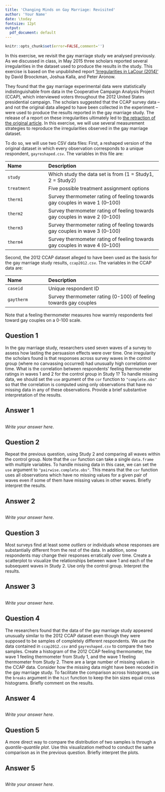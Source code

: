```yaml
---
title: 'Changing Minds on Gay Marriage: Revisited'
author: 'Your Name'
date: \today
fontsize: 12pt
output:
  pdf_document: default
---
```


```r
knitr::opts_chunk$set(error=FALSE,comment='')
```

In this exercise, we revisit the gay marriage study we analysed previously. As we discussed in class, in May 2015 three scholars reported several irregularities in the dataset used to produce the results in the study. This exercise is based on the unpublished report ['Irregularities in LaCour (2014)'](https://stanford.edu/~dbroock/broockman_kalla_aronow_lg_irregularities.pdf) by David Broockman, Joshua Kalla, and Peter Aronow. 

They found that the gay marriage experimental data were statistically indistinguishable from data in the Cooperative Campaign Analysis Project (CCAP), which interviewed voters throughout the 2012 United States presidential campaign. The scholars suggested that the CCAP survey data -- and not the original data alleged to have been collected in the experiment -- were used to produce the results reported in the gay marriage study. The release of a report on these irregularities ultimately led to [the retraction of the original article](http://science.sciencemag.org/content/348/6239/1100.2). In this exercise, we will use several measurement strategies to reproduce the irregularities observed in the gay marriage dataset.

To do so, we will use two CSV data files: First, a reshaped version of the original dataset in which every observation corresponds to a unique respondent, `gayreshaped.csv`.  The variables in this file are:

-------------------------------------------------------------------------------
 Name                 Description
 -------------------- ---------------------------------------------------------
 `study`              Which study the data set is from (1 = Study1, 2 = Study2) 
 
 `treatment`          Five possible treatment assignment options 
 
 `therm1`             Survey thermometer rating of feeling towards gay couples in wave 1 (0--100) 
 
 `therm2`             Survey thermometer rating of feeling towards gay couples in wave 2 (0--100) 
 
 `therm3`             Survey thermometer rating of feeling towards gay couples in wave 3 (0--100) 
 
 `therm4`             Survey thermometer rating of feeling towards gay couples in wave 4 (0--100) 
-------------------------------------------------------------------------------

Second, the 2012 CCAP dataset alleged to have been used as the basis for the gay marriage study results, `ccap2012.csv`.  The variables in the CCAP data are:

-------------------------------------------------------------------------------
 Name                 Description
 -------------------- ---------------------------------------------------------
 `caseid`             Unique respondent ID 
 
 `gaytherm`           Survey thermometer rating (0-100) of feeling towards gay couples 
-------------------------------------------------------------------------------

Note that a feeling thermometer measures how warmly respondents feel toward gay couples on a 0-100 scale.

## Question 1

In the gay marriage study, researchers used seven waves of a survey to assess how lasting the persuasion effects were over time. One irregularity the scholars found is that responses across survey waves in the control group (where no canvassing occurred) had unusually high correlation over time. What is the correlation between respondents' feeling thermometer ratings in waves 1 and 2 for the control group in Study 1? To handle missing data, we should set the `use` argument of the `cor` function to `"complete.obs"` so that the correlation is computed using only observations that have no missing data in any of these observations. Provide a brief substantive interpretation of the results.

## Answer 1

```r

```

_Write your answer here_.

## Question 2

Repeat the previous question, using Study 2 and comparing all waves within the control group. Note that the `cor` function can take a single `data.frame` with multiple variables. To handle missing data in this case, we can set the `use` argument to `"pairwise.complete.obs"`. This means that the `cor` function uses all observations which have no missing values for a given pair of waves even if some of them have missing values in other waves. Briefly interpret the results.
  
## Answer 2

```r

```

_Write your answer here_.

## Question 3

Most surveys find at least some *outliers* or individuals whose responses are substantially different from the rest of the data. In addition, some respondents may change their responses erratically over time. Create a scatterplot to visualize the relationships between wave 1 and each of the subsequent waves in Study 2.  Use only the control group. Interpret the results. 

## Answer 3

```r

```

_Write your answer here_.

## Question 4

The researchers found that the data of the gay marriage study appeared unusually similar to the 2012 CCAP dataset even though they were supposed to be samples of completely different respondents. We use the data contained in `ccap2012.csv` and `gayreshaped.csv` to compare the two samples. Create a histogram of the 2012 CCAP feeling thermometer, the wave 1 feeling thermometer from Study 1, and the wave 1 feeling thermometer from Study 2. There are a large number of missing values in the CCAP data. Consider how the missing data might have been recoded in the gay marriage study. To facilitate the comparison across histograms, use the `breaks` argument in the `hist` function to keep the bin sizes equal cross histograms. Briefly comment on the results.
  
## Answer 4

```r

```

_Write your answer here_.

## Question 5

A more direct way to compare the distribution of two samples is through a *quantile-quantile plot*. Use this visualization method to conduct the same comparison as in the previous question. Briefly interpret the plots.

## Answer 5

```r

```

_Write your answer here_.

